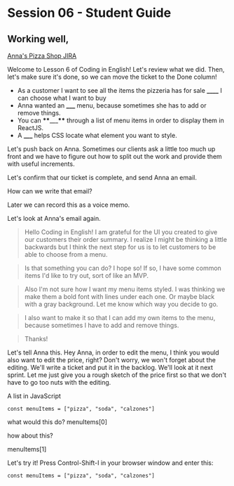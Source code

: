 
# Session 06 - Student Guide

## Working well,

[Anna's Pizza Shop JIRA](https://codinginenglish.atlassian.net/jira/your-work)

Welcome to Lesson 6 of Coding in English! Let's review what we did. Then, let's make sure it's done, so we can move the ticket to the Done column!

<AccordionPanel title="[00] TODO: Warm up">

- As a customer I want to see all the items the pizzeria has for sale **\_\_\_\_** I can choose what I want to buy
- Anna wanted an **\_\_\_** menu, because sometimes she has to add or remove things.
- You can **\*\***\_\_\_**\*\*** through a list of menu items in order to display them in ReactJS.
- A **\_\_\_** helps CSS locate what element you want to style.

</AccordionPanel>

<AccordionPanel title="[02] Push back on Anna">

Let's push back on Anna. Sometimes our clients ask a little too much up front and we have to figure out how to split out the work
and provide them with useful increments.

Let's confirm that our ticket is complete, and send Anna an email.

How can we write that email?

Later we can record this as a voice memo.

Let's look at Anna's email again.

> Hello Coding in English! I am grateful for the UI you created to give our customers their order summary.
> I realize I might be thinking a little backwards but I think the next step for us is to let customers to be able to choose from a menu.

> Is that something you can do? I hope so! If so, I have some common items I'd like to try out, sort of like an MVP.

> Also I'm not sure how I want my menu items styled. I was thinking we make them a bold font with lines under each one.
> Or maybe black with a gray background. Let me know which way you decide to go.

> I also want to make it so that I can add my own items to the menu, because sometimes I have to add and remove things.

> Thanks!

Let's tell Anna this. Hey Anna, in order to edit the menu, I think you would also want to edit the price, right?
Don't worry, we won't forget about the editing. We'll write a ticket and put it in the backlog. We'll look at
it next sprint.
Let me just give you a rough sketch of the price first so that we don't have to go too nuts with the editing.

</AccordionPanel>

<AccordionPanel title="[02] In order to add prices, we need to talk about lists and objects">

A list in JavaScript

```
const menuItems = ["pizza", "soda", "calzones"]
```

what would this do?
menuItems[0]

how about this?

menuItems[1]

Let's try it! Press Control-Shift-I in your browser window and enter this:

```
const menuItems = ["pizza", "soda", "calzones"]
```

</AccordionPanel>

